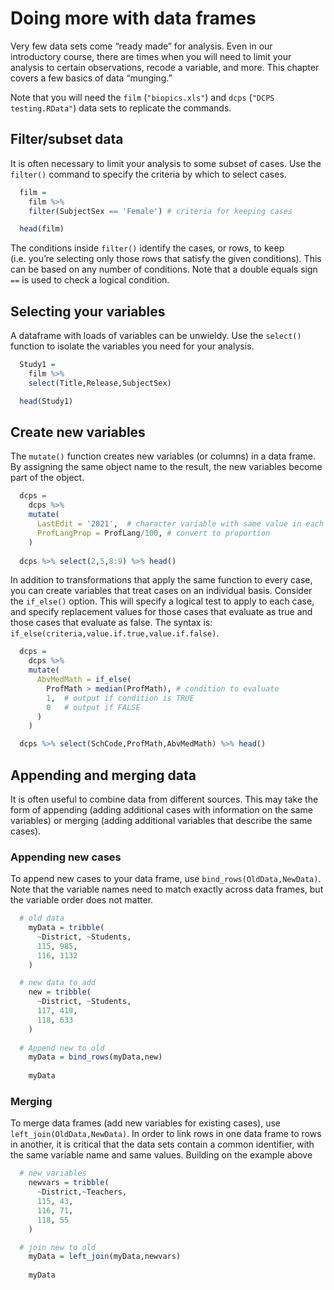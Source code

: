 # Doing more with data frames

Very few data sets come "ready made" for analysis. Even in our introductory course, there are times when you will need to limit your analysis to certain observations, recode a variable, and more. This chapter covers a few basics of data "munging."

Note that you will need the `film` (`"biopics.xls"`) and `dcps` (`"DCPS testing.RData"`) data sets to replicate the commands.

## Filter/subset data
It is often necessary to limit your analysis to some subset of cases. Use the `filter()` command to specify the criteria by which to select cases.

```{r filter,eval=TRUE}
  film =
    film %>%
    filter(SubjectSex == 'Female') # criteria for keeping cases

  head(film)
```

The conditions inside `filter()` identify the cases, or rows, to keep (i.e. you're selecting only those rows that satisfy the given conditions). This can be based on any number of conditions. Note that a double equals sign `==` is used to check a logical condition.


## Selecting your variables
A dataframe with loads of variables can be unwieldy. Use the `select()` function to isolate the variables you need for your analysis.

```{r select,eval=TRUE}
  Study1 =
    film %>%
    select(Title,Release,SubjectSex)

  head(Study1)
```

## Create new variables
The `mutate()` function creates new variables (or columns) in a data frame. By assigning the same object name to the result, the new variables become part of the object.

```{r mutate,eval=TRUE}
  dcps =
    dcps %>%
    mutate(
      LastEdit = '2021',  # character variable with same value in each
      ProfLangProp = ProfLang/100, # convert to proportion
    )
  
  dcps %>% select(2,5,8:9) %>% head()
```

In addition to transformations that apply the same function to every case, you can create variables that treat cases on an individual basis. Consider the `if_else()` option. This will specify a logical test to apply to each case, and specify replacement values for those cases that evaluate as true and those cases that evaluate as false. The syntax is: `if_else(criteria,value.if.true,value.if.false)`.

```{r ifelse,eval=TRUE}
  dcps =
    dcps %>%
    mutate(
      AbvMedMath = if_else(
        ProfMath > median(ProfMath), # condition to evaluate
        1,  # output if condition is TRUE
        0   # output if FALSE
      )
    )

  dcps %>% select(SchCode,ProfMath,AbvMedMath) %>% head()
```

## Appending and merging data

It is often useful to combine data from different sources. This may take the form of appending (adding additional cases with information on the same variables) or merging (adding additional variables that describe the same cases).

### Appending new cases
To append new cases to your data frame, use `bind_rows(OldData,NewData)`. Note that the variable names need to match exactly across data frames, but the variable order does not matter.

```{r append,eval=TRUE}
  # old data
    myData = tribble(
      ~District, ~Students,
      115, 985,
      116, 1132
    )

  # new data to add
    new = tribble(
      ~District, ~Students,
      117, 419,
      118, 633
    )
    
  # Append new to old
    myData = bind_rows(myData,new)
    
    myData
```

### Merging
To merge data frames (add new variables for existing cases), use `left_join(OldData,NewData)`. In order to link rows in one data frame to rows in another, it is critical that the data sets contain a common identifier, with the same variable name and same values. Building on the example above

```{r merge,eval=TRUE}
  # new variables
    newvars = tribble(
      ~District,~Teachers,
      115, 43,
      116, 71,
      118, 55
    )

  # join new to old
    myData = left_join(myData,newvars)
    
    myData
```
